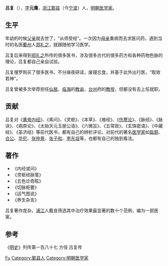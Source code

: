 '''吕复'''（{{bd|?||?||}}），[[表字|字]]'''元膺'''，[[浙江|浙江]][[鄞县|鄞县]]（今[[宁波|宁波]]）人，[[明朝|明朝]][[医学家|医学家]]。

== 生平 ==
年幼的时候[[父亲|父亲]]就去世了，“从师受经”。一次因为[[母亲|母亲]]重病而去求医问药，遇到当时的名医[[衢州|衢州]]人[[郑礼之|郑礼之]]，就跟随他学习医学。

吕复后来得到[[郑礼之|郑礼之]]所传的很多医书，涉及很多古代的很多药方和各种药物色脉的理论，吕复都自己亲自试验。

吕复搜罗购买了很多医书，不分昼夜研读，废寝忘食，并基于此外出行医，“取效若神”。

吕复曾被多次举荐担任[[仙居|仙居]]、[[临海|临海]]的[[教谕|教谕]]，[[台州|台州]]府的[[教授|教授]]，但都没有去上任就职。

== 贡献 ==
吕复对《[[黄帝内经|黄帝内经]]》、《素问》、《灵枢》、《本草》、《难经》、《[[伤寒论|伤寒论]]》、《脉经》、《脉诀》、《病原论》、《太始天元玉册公诰》、《六微旨》、《五常政》、《玄珠密语》、《中藏经》、《圣济经》等前代医书，都有自己的辨析评论。对前代的著名[[医学家|医学家]]如[[扁鹊|扁鹊]]、[[仓公|仓公]]、[[华佗|华佗]]、[[张仲景|张仲景]]、[[张子和|张子和]]、[[李东垣|李东垣]]等，也都有自己的独到看法。

== 著作 ==
*《内经或问》
*《灵枢经脉笺》
*《五色诊奇眩》
*《切脉枢要》
*《运气图说》
*《养生杂言》

吕复著作庞杂。[[浦江|浦江]]人戴良筛选其中治疗效果最显著的数十个范例，编为一部医案。

== 参考 ==
《[[明史|明史]]》列传第一百八十七 方伎 吕复传

{{Authority control}}
{{DEFAULTSORT:Lv吕}}
[[Category:吕姓|Fu]]
[[Category:鄞县人|Category:鄞县人]]
[[Category:明朝医学家|Category:明朝医学家]]